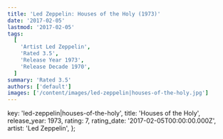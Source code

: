 ```yaml
---
title: 'Led Zeppelin: Houses of the Holy (1973)'
date: '2017-02-05'
lastmod: '2017-02-05'
tags:
  [
    'Artist Led Zeppelin',
    'Rated 3.5',
    'Release Year 1973',
    'Release Decade 1970',
  ]
summary: 'Rated 3.5'
authors: ['default']
images: ['/content/images/led-zeppelin|houses-of-the-holy.jpg']
---
```


  key: 'led-zeppelin|houses-of-the-holy',
  title: 'Houses of the Holy',
  release_year: 1973,
  rating: 7,
  rating_date: '2017-02-05T00:00:00.000Z',
  artist: 'Led Zeppelin',
};

<MusicRating data={data} />
